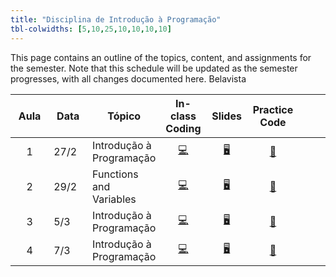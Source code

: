 ```yaml
---
title: "Disciplina de Introdução à Programação"
tbl-colwidths: [5,10,25,10,10,10,10]
---
```


This page contains an outline of the topics, content, and assignments for the semester.
Note that this schedule will be updated as the semester progresses, with all changes documented here. Belavista

::: column-screen-inset-right
| Aula | Data | Tópico | In-class Coding | Slides | Practice Code |
|:------:|--------|--------|:------:|:------:|:------:|:------:|
| 1 | 27/2 | Introdução à Programação | [💻]() | [🖥](/aulas/slides-class-1.html "Class Slides"){aria-label="Aula 1"}  | [📖]() |
| 2 | 29/2 | Functions and Variables | [💻]() | [🖥](/aulas/slides-class-2.html "Class Slides"){aria-label="Aula 2"}  | [📖]() |
| 3 | 5/3 | Introdução à Programação | [💻]() | [🖥](/aulas/slides-class-3.html "Class Slides"){aria-label="Aula 3"}  | [📖]() |
| 4 | 7/3 | Introdução à Programação | [💻]() | [🖥](/aulas/slides-class-4.html "Class Slides"){aria-label="Aula 4"}  | [📖]() |
:::
